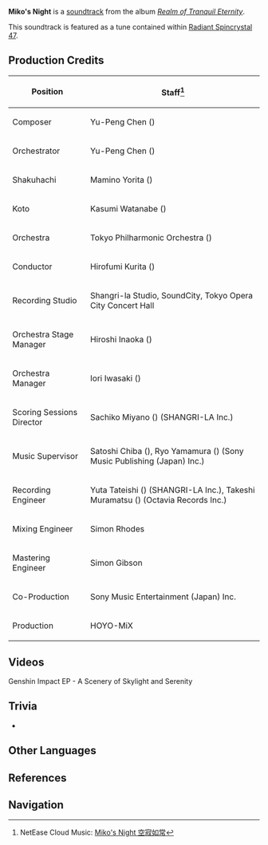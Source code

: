 {{Soundtrack Infobox
|title          =
|image          = Realm of Tranquil Eternity.png
|album          = Realm of Tranquil Eternity
|disc           = 2
|number         = 31
|featured       =
|featured2      =
|featured3      =
|featured_disc  =
|featured_disc2 =
|featured_disc3 =
|youtube_id     = 9xtAKakzZDs
|youtube_time   = 120
|spotify_id     = 616gYXwzlMIjaMzRflRgMc
|played_in      = Mt. Yougou
|during         = [[Mt. Yougou]]
|domain         =
|previous       = Where the Heart Settles
|next           = Where the Shirasagi Dances
}}
{{Description|The [[Grand Narukami Shrine]] sits on the summit of [[Mt. Yougou]]. Under the shadows of the [[Sacred Sakura]], the wind softly carries a blanket of sakura petals.|[https://twitter.com/genshinimpact/status/1453209841548288000 Twitter]}}
'''Miko's Night''' is a [[soundtrack]] from the album ''[[Realm of Tranquil Eternity]]''.

This soundtrack is featured as a tune contained within [[Radiant Spincrystal 47]].

==Production Credits==
{| class="wikitable" style="text-align:left; height:0.5em"
! Position
! Staff<ref>NetEase Cloud Music: [https://music.163.com/#/song?id=1879098423 Miko's Night 空寂如常]</ref>
|-
! Composer
| Yu-Peng Chen ({{zh|陈致逸}})
|-
! Orchestrator
| Yu-Peng Chen ({{zh|陈致逸}})
|-
! Shakuhachi
| Mamino Yorita ({{ja|寄田 真見乃}})
|-
! Koto
| Kasumi Watanabe ({{ja|渡邊 香澄}})
|-
! Orchestra
| Tokyo Philharmonic Orchestra ({{ja|東京フィルハーモニー交響楽団}})
|-
! Conductor
| Hirofumi Kurita ({{ja|栗田 博文}})
|-
! Recording Studio
| Shangri-la Studio, SoundCity, Tokyo Opera City Concert Hall
|-
! Orchestra Stage Manager
| Hiroshi Inaoka ({{ja|稲岡 宏司}})
|-
! Orchestra Manager
| Iori Iwasaki ({{ja|岩崎 井織}})
|-
! Scoring Sessions Director
| Sachiko Miyano ({{ja|宮野 幸子}}) (SHANGRI-LA Inc.)
|-
! Music Supervisor
| Satoshi Chiba ({{ja|千葉 智史}}), Ryo Yamamura ({{ja|山村 涼}}) (Sony Music Publishing (Japan) Inc.)
|-
! Recording Engineer
| Yuta Tateishi ({{ja|立石 佑太}}) (SHANGRI-LA Inc.), Takeshi Muramatsu ({{ja|村松 健}}) (Octavia Records Inc.)
|-
! Mixing Engineer
| Simon Rhodes
|-
! Mastering Engineer
| Simon Gibson
|-
! Co-Production
| Sony Music Entertainment (Japan) Inc.
|-
! Production
| HOYO-MiX
|}

==Videos==
<gallery>
Genshin Impact EP - A Scenery of Skylight and Serenity
</gallery>

==Trivia==
* {{Transclude|Everlasting Devotion|KitsuneTheme|section=1}}

==Other Languages==
{{Other Languages
|en      = Miko's Night
|zhs     = 空寂如常
|zhs_rm  = Kōngjì Rúcháng
|zht     = 空寂如常
|zht_rm  = Kōngjì Rúcháng
|zh_tl   = 
|ja      = 空寂常の如し
|ja_rm   = Kuujaku Tsune no Gotoshi{{Assumed}}
|ja_tl   = 
|ko      = Miko's Night<ref name="RS">{{Ref/Item|Radiant Spincrystal 47|note=Korean, Spanish, French, Russian, Thai, Vietnamese, German, Indonesian, Portuguese, Turkish}}</ref>
|es      = Miko's Night<ref name="RS" />
|fr      = Miko's Night<ref name="RS" />
|ru      = Miko's Night<ref name="RS" />
|th      = Miko's Night<ref name="RS" />
|vi      = Buổi Đêm Của Miko<ref name="RS" />
|de      = Miko's Night<ref name="RS" />
|id      = Miko's Night<ref name="RS" />
|pt      = Miko's Night<ref name="RS" />
|tr      = Miko's Night<ref name="RS" />
|it      = 
}}

==References==
{{Reflist}}

==Navigation==
{{Soundtrack Navbox|Realm of Tranquil Eternity}}